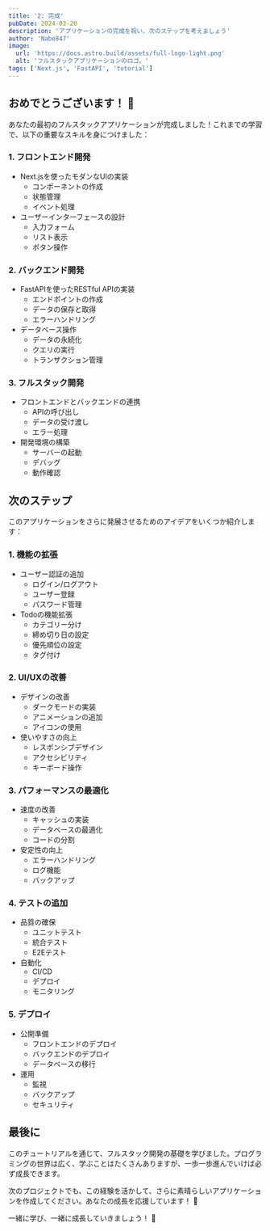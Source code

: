 ```yaml
---
title: '2: 完成'
pubDate: 2024-03-20
description: 'アプリケーションの完成を祝い、次のステップを考えましょう'
author: 'Nabe847'
image:
  url: 'https://docs.astro.build/assets/full-logo-light.png'
  alt: 'フルスタックアプリケーションのロゴ。'
tags: ['Next.js', 'FastAPI', 'tutorial']
---
```


## おめでとうございます！ 🎉

あなたの最初のフルスタックアプリケーションが完成しました！これまでの学習で、以下の重要なスキルを身につけました：

### 1. フロントエンド開発
- Next.jsを使ったモダンなUIの実装
  - コンポーネントの作成
  - 状態管理
  - イベント処理
- ユーザーインターフェースの設計
  - 入力フォーム
  - リスト表示
  - ボタン操作

### 2. バックエンド開発
- FastAPIを使ったRESTful APIの実装
  - エンドポイントの作成
  - データの保存と取得
  - エラーハンドリング
- データベース操作
  - データの永続化
  - クエリの実行
  - トランザクション管理

### 3. フルスタック開発
- フロントエンドとバックエンドの連携
  - APIの呼び出し
  - データの受け渡し
  - エラー処理
- 開発環境の構築
  - サーバーの起動
  - デバッグ
  - 動作確認

## 次のステップ

このアプリケーションをさらに発展させるためのアイデアをいくつか紹介します：

### 1. 機能の拡張
- ユーザー認証の追加
  - ログイン/ログアウト
  - ユーザー登録
  - パスワード管理
- Todoの機能拡張
  - カテゴリー分け
  - 締め切り日の設定
  - 優先順位の設定
  - タグ付け

### 2. UI/UXの改善
- デザインの改善
  - ダークモードの実装
  - アニメーションの追加
  - アイコンの使用
- 使いやすさの向上
  - レスポンシブデザイン
  - アクセシビリティ
  - キーボード操作

### 3. パフォーマンスの最適化
- 速度の改善
  - キャッシュの実装
  - データベースの最適化
  - コードの分割
- 安定性の向上
  - エラーハンドリング
  - ログ機能
  - バックアップ

### 4. テストの追加
- 品質の確保
  - ユニットテスト
  - 統合テスト
  - E2Eテスト
- 自動化
  - CI/CD
  - デプロイ
  - モニタリング

### 5. デプロイ
- 公開準備
  - フロントエンドのデプロイ
  - バックエンドのデプロイ
  - データベースの移行
- 運用
  - 監視
  - バックアップ
  - セキュリティ

## 最後に

このチュートリアルを通じて、フルスタック開発の基礎を学びました。プログラミングの世界は広く、学ぶことはたくさんありますが、一歩一歩進んでいけば必ず成長できます。

次のプロジェクトでも、この経験を活かして、さらに素晴らしいアプリケーションを作成してください。あなたの成長を応援しています！ 💪

一緒に学び、一緒に成長していきましょう！ 🌟 